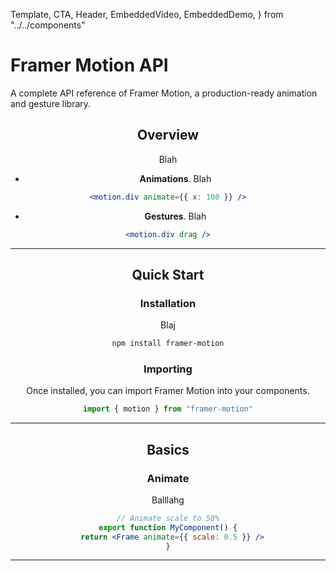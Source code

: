 <!-- 👋 Editing this file? Need help? → https://github.com/framer/api-docs/blob/master/CONTRIBUTING.md -->

  Template,
  CTA,
  Header,
  EmbeddedVideo,
  EmbeddedDemo,
} from "../../components"


<div>

# Framer Motion API

<span className="lead">
  A complete API reference of Framer Motion, a
  production-ready animation and gesture library.
</span>

</div>

<Header />

<div className="followed-by-list">

## Overview

Blah

</div>

<div>

- **Animations**. Blah

</div>

```jsx
<motion.div animate={{ x: 100 }} />
```

<div>

- **Gestures**. Blah

</div>

```jsx
<motion.div drag />
```

---

## Quick Start

### Installation

Blaj

```bash
npm install framer-motion
```

### Importing

Once installed, you can import Framer Motion into your components.

```jsx
import { motion } from "framer-motion"
```

---

## Basics

### Animate

<div>

Balllahg

<CTA name="Learn More" link="/api/examples/#animate" />

</div>

```jsx
// Animate scale to 50%
export function MyComponent() {
  return <Frame animate={{ scale: 0.5 }} />
}
```

---
